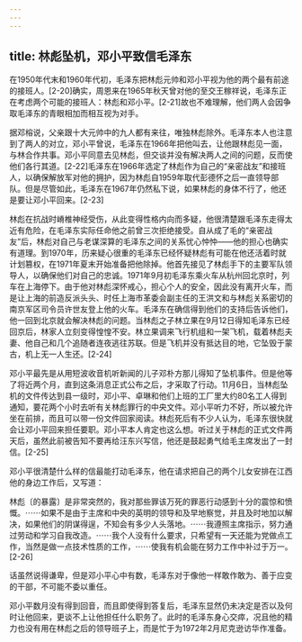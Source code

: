 ```yaml
---
---
---
```

title: 林彪坠机，邓小平致信毛泽东
---



在1950年代末和1960年代初，毛泽东把林彪元帅和邓小平视为他的两个最有前途的接班人。[2-20]确实，周恩来在1965年秋天曾对他的至交王稼祥说，毛泽东正在考虑两个可能的接班人：林彪和邓小平。[2-21]故也不难理解，他们两人会因争取毛泽东的青眼相加而相互视为对手。

据邓榕说，父亲跟十大元帅中的九人都有来往，唯独林彪除外。毛泽东本人也注意到了两人的对立，邓小平曾说，毛泽东在1966年把他叫去，让他跟林彪见一面，与林合作共事。邓小平同意去见林彪，但交谈并没有解决两人之间的问题，反而使他们各行其道。[2-22]毛泽东在1966年选定了林彪作为自己的“亲密战友”和接班人，以确保解放军对他的拥护，因为林彪自1959年取代彭德怀之后一直领导部队。但是尽管如此，毛泽东在1967年仍然私下说，如果林彪的身体不行了，他还是要让邓小平回来。[2-23]

林彪在抗战时嵴椎神经受伤，从此变得性格内向而多疑，他很清楚跟毛泽东走得太近有危险，在毛泽东实际任命他之前曾三次拒绝接受。自从成了毛的“亲密战友”后，林彪对自己与老谋深算的毛泽东之间的关系忧心忡忡——他的担心也确实有道理。到1970年，历来疑心很重的毛泽东已经怀疑林彪有可能在他还活着时就计划篡权，在1971年夏末开始准备把他除掉。他首先接见了林彪手下的主要军队领导人，以确保他们对自己的忠诚。1971年9月初毛泽东乘火车从杭州回北京时，列车在上海停下。由于他对林彪深怀戒心，担心个人的安全，因此没有离开火车，而是让上海的前造反派头头、时任上海市革委会副主任的王洪文和与林彪关系密切的南京军区司令员许世友登上他的火车。毛泽东在确信得到他们的支持后告诉他们，他一回到北京就会解决林彪的问题。当林彪之子林立果在9月12日得知毛泽东已经回京后，林家人立刻变得惶惶不安。林立果调来飞行机组和一架飞机，载着林彪夫妻、他自己和几个追随者连夜逃往苏联。但是飞机并没有抵达目的地，它坠毁于蒙古，机上无一人生还。[2-24]

邓小平最先是从用短波收音机听新闻的儿子邓朴方那儿得知了坠机事件。但是他等了将近两个月，直到这条消息正式公布之后，才采取了行动。11月6日，当林彪坠机的文件传达到县一级时，邓小平、卓琳和他们上班的工厂里大约80名工人得到通知，要花两个小时去听有关林彪罪行的中央文件。邓小平听力不好，所以被允许坐在前排，而且可以带一份文件回家阅读。林彪死后有不少人认为，毛泽东很快就会让邓小平回来担任要职。邓小平本人肯定也这么想。听过关于林彪的正式文件两天后，虽然此前被告知不要再给汪东兴写信，他还是鼓起勇气给毛主席发出了一封信。[2-25]

邓小平很清楚什么样的信最能打动毛泽东，他在请求把自己的两个儿女安排在江西他的身边工作后，又写道：

林彪〔的暴露〕是非常突然的，我对那些罪该万死的罪恶行动感到十分的震惊和愤慨。⋯⋯如果不是由于主席和中央的英明的领导和及早地察觉，并且及时地加以解决，如果他们的阴谋得逞，不知会有多少人头落地。⋯⋯我遵照主席指示，努力通过劳动和学习自我改造。⋯⋯我个人没有什么要求，只希望有一天还能为党做点工作，当然是做一点技术性质的工作，⋯⋯使我有机会能在努力工作中补过于万一。[2-26]

话虽然说得谦卑，但是邓小平心中有数，毛泽东对于像他一样敢作敢为、善于应变的干部，不可能不委以重任。

邓小平数月没有得到回音，而且即使得到答复后，毛泽东显然仍未决定是否以及何时让他回来，更谈不上让他担任什么职务了。此时的毛泽东身心交瘁，况且他的精力也没有用在林彪之后的领导班子上，而是忙于为1972年2月尼克逊访华作准备。